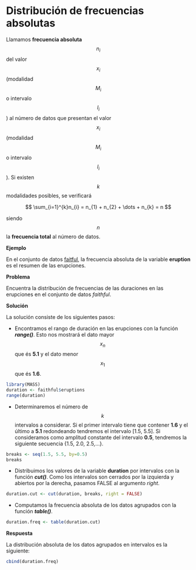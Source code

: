 
# Distribución de frecuencias absolutas


Llamamos __frecuencia absoluta__ $$n_{i}$$ del valor $$x_{i}$$ (modalidad $$M_{i}$$ o intervalo $$I_{i}$$) al número de datos que presentan el valor $$x_{i}$$ (modalidad $$M_{i}$$ o intervalo $$I_{i}$$). Si existen $$k$$ modalidades posibles, se verificará

$$
\sum_{i=1}^{k}n_{i} = n_{1} + n_{2} + \dots + n_{k} = n
$$

siendo $$n$$ la __frecuencia total__ al número de datos.

__Ejemplo__

En el conjunto de datos [faitful](./README.md), la frecuencia absoluta de la variable __eruption__ es el resumen de las erupciones.

__Problema__

Encuentra la distribución de frecuencias de las duraciones en las erupciones en el conjunto de datos _faithful_.

__Solución__

La solución consiste de los siguientes pasos:

+ Encontramos el rango de duración en las erupciones con la función ___range()___. Esto nos mostrará el dato mayor $$x_{n}$$ que és __5.1__ y el dato menor $$x_{1}$$ que és __1.6__.

```r
library(MASS)
duration <- faithful$eruptions
range(duration)
```

+ Determinaremos el número de $$k$$ intervalos a considerar. Si el primer intervalo tiene que contener __1.6__ y el último a __5.1__ redondeando tendremos el intervalo [1.5, 5.5]. Si consideramos como amplitud constante del intervalo __0.5__, tendremos la siguiente secuencia {1.5, 2.0, 2.5,...}.

```r
breaks <- seq(1.5, 5.5, by=0.5)
breaks

```

+ Distribuimos los valores de la variable __duration__ por intervalos con la función ___cut()___. Como los intervalos son cerrados por la izquierda y abiertos por la derecha, pasamos FALSE al argumento _right_.

```r
duration.cut <- cut(duration, breaks, right = FALSE)

```

+ Computamos la frecuencia absoluta de los datos agrupados con la función ___table()___.

```r
duration.freq <- table(duration.cut)

```

__Respuesta__

La distribución absoluta de los datos agrupados en intervalos es la siguiente:

```r
cbind(duration.freq)

```







